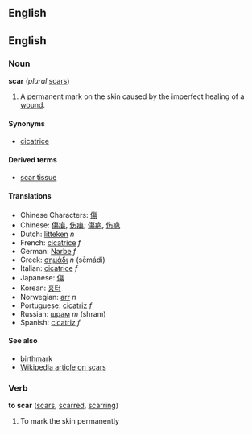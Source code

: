 ==English==
==English==
===Noun===
'''scar''' (''plural'' [[scars]])

#A permanent mark on the skin caused by the imperfect healing of a [[wound]].

====Synonyms====
*[[cicatrice]]

====Derived terms====
*[[scar tissue]]

====Translations====
*Chinese Characters: [[傷]]
*Chinese: [[傷痕]], [[伤痕]]; [[傷疤]], [[伤疤]]
*Dutch: [[litteken]] ''n''
*French: [[cicatrice#French|cicatrice]] ''f''
*German: [[Narbe]] ''f''
*Greek: [[σημάδι]] ''n'' (sēmádi)
*Italian: [[cicatrice#Italian|cicatrice]] ''f''
*Japanese: [[傷]]
*Korean: [[흉터]]
*Norwegian: [[arr]] ''n''
*Portuguese: [[cicatriz]] ''f''
*Russian: [[шрам]] ''m'' (shram)
*Spanish: [[cicatriz]] ''f''

====See also====
*[[birthmark]]
*[[w:scar|Wikipedia article on scars]]

===Verb===
'''to scar''' ([[scars]], [[scarred]], [[scarring]])

# To mark the skin permanently